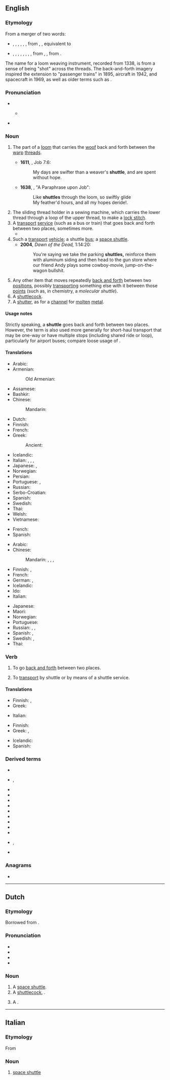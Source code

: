 ==English==
{{wikipedia|dab=Shuttle}}

===Etymology===
From a merger of two words:
* {{inh|en|enm|shutel}}, {{m|enm|shotel}}, {{m|enm|schetel}}, {{m|enm|schettell}}, {{m|enm|schyttyl}}, {{m|enm|scutel|t=bar; bolt}}, from {{inh|en|ang|sċyttel}}, {{m|ang|sċutel|t=bar; bolt}}, equivalent to {{suffix|en|shut|le}}
* {{inh|en|enm|shutel}}, {{m|enm|schetil}}, {{m|enm|shotil}}, {{m|enm|shetel}}, {{m|enm|schootyll}}, {{m|enm|shutyll}}, {{m|enm|schytle}}, {{m|enm|scytyl|t=missile; projectile; spear}}, from {{inh|en|ang|sċytel}}, {{m|ang|sċutel|t=dart, arrow}}, from {{inh|en|gem-pro|*skutilaz}}.
The name for a loom weaving instrument, recorded from 1338, is from a sense of being "shot" across the threads. The back-and-forth imagery inspired the extension to "passenger trains" in 1895, aircraft in 1942, and spacecraft in 1969, as well as older terms such as {{m|en|shuttlecock}}.

===Pronunciation===
* {{rhymes|en|ʌtəl}}
** {{a|US}} {{IPA|en|[ˈʃʌɾel]}}
* {{audio|en|en-us-shuttle.ogg|Audio (US)}}

===Noun===
{{en-noun}}

# {{lb|en|weaving}} The part of a [[loom]] that carries the [[woof]] back and forth between the [[warp]] [[thread]]s.
#* '''1611''', {{w|King James Version}}, Job 7:6:
#*: My days are swifter than a weaver's '''shuttle''', and are spent without hope.
#* '''1638''', {{w|George Sandys}}, "A Paraphrase upon Job":
#*: Like '''shuttles''' through the loom, so swiftly glide
#*: My feather'd hours, and all my hopes deride!.
# The sliding thread holder in a sewing machine, which carries the lower thread through a loop of the upper thread, to make a [[lock stitch]].
# A [[transport]] [[service]] (such as a bus or train) that goes back and forth between two places, sometimes more.
#* {{quote-book|en|year=2012|author=Andrew Martin|title=Underground Overground: A passenger's history of the Tube|publisher=Profile Books, {{ISBN|978-1846684777}}|pages=76, 77|text=And until December 2010 the northern stretch of the 'Extension' featured a charming side-show: the [[Chesham]] '''Shuttle'''. [...] But the people of Chesham moaned about the '''shuttle''': the waiting room at Chalfont & Latimer was too hot, or too cold; there were leaves on the line.}}
# Such a [[transport]] [[vehicle]]; a shuttle [[bus]]; a [[space shuttle]].
#* '''2004''', ''Dawn of the Dead,'' 1:14:20:
#*: You're saying we take the parking '''shuttles,''' reinforce them with aluminum siding and then head to the gun store where our friend Andy plays some cowboy-movie, jump-on-the-wagon bullshit.
# Any other item that moves repeatedly [[back and forth]] between two [[position]]s, possibly [[transport]]ing something else with it between those [[point]]s (such as, in chemistry, a ''molecular shuttle'').
# A [[shuttlecock]].
# A [[shutter]], as for a [[channel]] for [[molten]] [[metal]].

====Usage notes====
Strictly speaking, a '''shuttle''' goes back and forth between two places. However, the term is also used more generally for short-haul transport that may be one-way or have multiple stops (including shared ride or loop), particularly for airport buses; compare loose usage of {{m|en|limousine}}.

====Translations====
{{trans-top|part of a loom}}
* Arabic: {{t|ar|مَكُوك|m}}
* Armenian: {{t+|hy|մաքոք}}
*: Old Armenian: {{t|xcl|կկոց}}
* Assamese: {{t|as|মাকো}}
* Bashkir: {{t|ba|һоҫа}}
* Chinese:
*: Mandarin: {{t+|cmn|梭子|tr=suōzi}}
* Dutch: {{t+|nl|schietspoel|m|f}}
* Finnish: {{t+|fi|sukkula}}
* French: {{t+|fr|navette|f}}
* Greek: {{t+|el|σαΐτα|f}}
*: Ancient: {{t|grc|κερκίς|f}}
{{trans-mid}}
* Icelandic: {{t|is|skytta|f}}
* Italian: {{t+|it|rocchetto|m}}, {{t+|it|bobina|f}}, {{t+|it|spola|f}}, {{t+|it|navicella|f}}
* Japanese: {{t+|ja|梭|tr=ひ, hi}}, {{t|ja|下糸入れ|tr=したいといれ, shita-ito-ire}}
* Norwegian: {{t|no|skyttel|m}}
* Persian: {{t+|fa|ماکو|tr=mâku|sc=fa-Arab}}
* Portuguese: {{t+|pt|naveta|f}}, {{t|pt|lançadeira|f}}
* Russian: {{t+|ru|челно́к|m}}
* Serbo-Croatian: {{t|sh|чунак|m|tr=čunak|sc=Cyrl}}
* Spanish: {{t+|es|lanzadera|f}}
* Swedish: {{t+|sv|skyttel|c}}
* Thai: {{t+|th|กระสวย}}
* Welsh: {{t|cy|gwennol|f}}
* Vietnamese: {{t|vi|con thoi}}
{{trans-bottom}}

{{trans-top|the sliding thread holder in a sewing machine}}
* French: {{t+|fr|navette|f}}
* Spanish: {{t+|es|lanzadera|f}}
{{trans-mid}}
{{trans-bottom}}

{{trans-top|transport service}}
* Arabic: {{t|ar|مَكُوك|m}}
* Chinese:
*: Mandarin: {{qualifier|plane}} {{t|cmn|穿梭班機|sc=Hani}}, {{t|cmn|穿梭班机|tr=chuānsuō bānjī|sc=Hani}}, {{qualifier|bus}} {{t+|cmn|班車|sc=Hani}}, {{t+|cmn|班车|tr=bānchē|sc=Hani}}
* Finnish: {{t+|fi|sukkula}}, {{t|fi|sukkulalinja}}
* French: {{t+|fr|navette|f}}
* German: {{t+|de|Pendelverkehr|m}}, {{qualifier|bus}} {{t|de|Shuttlebus|m}}
* Icelandic: {{t|is|skutla|f}}
* Ido: {{t+|io|naveto}}
* Italian: {{t+|it|navetta|f}}
{{trans-mid}}
* Japanese: {{t|ja|シャトル|tr=shatoru}}
* Maori: {{t|mi|waka kōpiko}}
* Norwegian: {{t|no|skytteltrafikk}}
* Portuguese: {{t+|pt|traslado|m}}
* Russian: {{t+|ru|челно́к|m}}, {{t|ru|челно́чный тра́нспорт|m}}, {{qualifier|space}} {{t+|ru|шаттл|m}}
* Spanish: {{t+|es|lanzadera|f}}, {{t|es|bus de cortesía|m}}
* Swedish: {{t+|sv|skyttelbuss|c}}, {{t+|sv|skytteltrafik|c}}
* Thai: {{t+|th|กระสวย}}
{{trans-bottom}}

===Verb===
{{en-verb|shuttl}}

# {{lb|en|intransitive}} To go [[back and forth]] between two places.
# {{lb|en|transitive}} To [[transport]] by shuttle or by means of a shuttle service.

====Translations====
{{trans-top|to go back and forth}}
* Finnish: {{t+|fi|sukkuloida}}, {{t+|fi|pendelöidä}}
* Greek: {{t+|el|πηγαινοέρχομαι}}
{{trans-mid}}
* Italian: {{t|it|fare la spola}}
{{trans-bottom}}

{{trans-top|to transport by shuttle}}
* Finnish: {{t+|fi|sukkuloida}}
* Greek: {{t+|el|διαβιβάζω}}, {{t+|el|μεταφέρω}}
{{trans-mid}}
* Icelandic: {{t|is|skutla}}
* Spanish: {{t+|es|transportar}}
{{trans-bottom}}

===Derived terms===
{{rel-top|Derived terms}}
* {{l|en|shuttle box}}
* {{l|en|shuttle bus}}, {{l|en|shuttlebus}}
* {{l|en|shuttle diplomacy}}
* {{l|en|shuttle driver}}
* {{l|en|shuttle race}}
* {{l|en|shuttle run}}
* {{l|en|shuttle vector}}
* {{l|en|shuttlecock}}
* {{l|en|shuttlecraft}}
* {{l|en|shuttleless}}
* {{l|en|shuttlewise}}
* {{l|en|Space Shuttle}}, {{l|en|space shuttle}}
* {{l|en|weavers' shuttle}}
{{rel-bottom}}

===Anagrams===
* {{anagrams|en|a=ehlsttu|lusteth}}

----

==Dutch==

===Etymology===
Borrowed from {{bor|nl|en|shuttle}}.

===Pronunciation===
* {{IPA|nl|/ˈʃʏ.təl/}}
* {{audio|nl|Nl-shuttle.ogg|Audio}}
* {{hyphenation|nl|shut|tle}}
* {{rhyme|nl|ʏtəl}}

===Noun===
{{nl-noun|m|-s|shuttletje}}

# A [[space shuttle]].
# A [[shuttlecock]], {{l|en|shuttle}}.
#: {{syn|nl|pluimbal|vederbal}}
# A {{l|en|shuttle}} {{l|en|bus}}.

----

==Italian==

===Etymology===
From {{der|it|en|shuttle}}

===Noun===
{{head|it|noun|g=m|invariable}}

# [[space shuttle]]